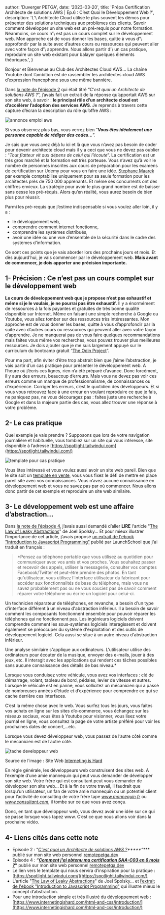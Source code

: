 
  author: 'Duverger PETGA',
  date: '2023-03-20',
  title: 'Prépa Certification Architecte de solutions AWS | Ep.6 : C’est Quoi le Développement Web ?',
  description:
    'L\'\ Architecte Cloud utilise le plus souvent les démos pour présenter des solutions techniques aux problèmes des clients. Savoir comment développer un site web est un pré-requis pour notre formation. Néanmoins, ce cours n\'\ est pas un cours complet sur le développement web. Mon approche est de vous donner les bases, quitte à vous d\'\ approfondir par la suite avec d’autres cours ou ressources qui peuvent aller avec votre façon d\'\ apprendre. Nous allons partir d\'\ un cas pratique, reproduire un site web existant pour balayer quelques éléments théoriques.',
}



Bonjour et Bienvenue au Club des Architectes Cloud AWS… La chaîne Youtube dont l’ambition est de rassembler les architectes cloud AWS d’expression francophone sous une même bannière. 

Dans [la note de l’épisode 2](https://www.remotepetga.dev/articles/prepa-certification-saa-c03-ep2-architecte-cloud) qui était titré “*C'est quoi un Architecte de solutions AWS ?*”, j’avais fait un extrait de la réponse qu’apportait AWS sur son site web, à savoir : **le principal rôle d’un architecte cloud est d’accélérer l’adoption des services AWS**. Je reprends à travers cette capture d’écran la description du rôle qu’offre AWS : 

<Image src={annonceArchitecteCloud} alt="annonce emploi aws" />

Si vous observez plus bas, vous verrez bien “***Vous êtes idéalement une personne capable de rédiger des codes…***”. 

Je sais que vous avez déjà lu ici et là que vous n’avez pas besoin de coder pour devenir architecte cloud mais il y a ceci que vous ne devez pas oublier : “*Tout flatteur vit aux dépens de celui qui l’écoute*”. La certification est un très gros marché et la formation est très porteuse. Vous n’avez qu’à voir le nombre de personnes inscrites aux cours de préparation pour les examens de certification sur Udemy pour vous en faire une idée. [Stephane Maarek](https://www.udemy.com/course/aws-certified-solutions-architect-associate-saa-c03/) par exemple comptabilise uniquement pour sa seule formation pour les architectes près de 750 000 apprenants. Et même ses concurrents ont des chiffres envieux. La stratégie pour avoir le plus grand nombre est de baisser sans cesse les pré-réquis. Alors qu’en réalité, vous aurez besoin de bien plus pour réussir.

Parmi les pré-requis que j’estime indispensable si vous voulez aller loin, il y a : 

- le développement web,
- comprendre comment internet fonctionne,
- comprendre les systèmes distribués,
- avoir une idée ou une vue d’ensemble de la sécurité dans le cadre des systèmes d’information.

Ce sont ces points que je vais aborder lors des prochains jours et mois. Et dès aujourd’hui, je vais commencer par le développement web. **Mais avant de commencer, je dois apporter une précision importante.**

## 1- Précision : Ce n’est pas un cours complet sur le développement web

**Le cours de développement web que je propose n’est pas exhaustif et même si je le voulais, je ne pourrai pas être exhaustif.** Il y a énormément de ressources à la fois payantes et gratuites de très bonne qualité disponible sur Internet. Même en faisant une simple recherche à Google ou Youtube, vous allez tomber sur des ressources très intéressantes. Mon approche est de vous donner les bases, quitte à vous d’approfondir par la suite avec d’autres cours ou ressources qui peuvent aller avec votre façon d’apprendre. Je ne manquerai pas de vous faire quelques recommandations mais faites vous même vos recherches, vous pouvez trouver plus meilleures ressources. Je dois ajouter que je me suis largement appuyé sur le curriculum du bootcamp gratuit “[The Odin Project](https://www.theodinproject.com/)”.

Pour ma part, afin éviter d’être trop abstrait bien que j’aime l’abstraction, je vais partir d’un cas pratique pour présenter le développement web. A l’heure où j’écris ces lignes, rien n’a été préparé d’avance. Donc forcément, il y aura des erreurs, beaucoup d’erreurs. Mais vous ne devez pas voir ces erreurs comme un manque de professionnalisme, de connaissances ou d’expérience. Corriger les erreurs, c’est le quotidien des développeurs. Et si vous vous retrouvez face à une erreur en voulant reproduire ce que je fais, ne paniquez pas, ne vous découragez pas :  faites juste une recherche à Google et dans la majeure partie des cas, vous allez trouver une réponse à votre problème.

## 2- Le cas pratique

Quel exemple je vais prendre ? Supposons que lors de votre navigation journalière et habituelle, vous tombiez sur un site qui vous intéresse, site disponible à l’adresse [https://spotlight.tailwindui.com](https://spotlight.tailwindui.com/)

<Image src={templateCasPratique} alt="template pour cas pratique" />

Vous êtes intéressé et vous voulez aussi avoir un site web pareil. Bien que le site soit un [template en vente](https://tailwindui.com/templates/spotlight), vous vous fixez le défi de mettre en place pareil site avec vos connaissances. Vous n’avez aucune connaissance en développement web et vous ne savez pas par où commencer. Nous allons donc partir de cet exemple et reproduire un site web similaire.

## 3- Le développement web est une affaire d’abstraction…

Dans [la note de l’épisode 4](https://www.remotepetga.dev/articles/prepa-certification-saa-c03-ep4-experience), j’avais aussi demandé d’aller **LIRE** l'article "[The Law of Leaky Abstractions](https://www.joelonsoftware.com/2002/11/11/the-law-of-leaky-abstractions/)" de Joel Spolsky...  Et pour mieux illustrer l’importance de cet article, j’avais proposé [un extrait de l'ebook "Introduction to Javascript Programming"](https://launchschool.com/books/javascript/read/introduction#abstraction) publié par LaunchSchool que j'ai traduit en français :

> *Pensez au téléphone portable que vous utilisez au quotidien pour communiquer avec vos amis et vos proches. Vous souhaitez passer et recevoir des appels, utiliser la messagerie, consulter vos comptes Facebook/Twitter et peut-être prendre des photos. En tant qu'utilisateur, vous utilisez l'interface utilisateur du fabricant pour accéder aux fonctionnalités de base du téléphone, mais vous ne savez probablement pas ou ne vous souciez pas de savoir comment réparer votre téléphone ou écrire un logiciel pour celui-ci.

Un technicien réparateur de téléphones, en revanche, a besoin d'un type d'interface différent à un niveau d'abstraction inférieur. Il a besoin de savoir comment les composants fonctionnent ensemble pour pouvoir réparer les téléphones qui ne fonctionnent pas. Les ingénieurs logiciels doivent comprendre comment les sous-systèmes logiciels interagissent et doivent également se préoccuper du système d'exploitation et des outils de développement logiciel. Cela aussi se situe à un autre niveau d'abstraction inférieur.

Une analyse similaire s'applique aux ordinateurs. L'utilisateur utilise des ordinateurs pour écouter de la musique, envoyer des e-mails, jouer à des jeux, etc. Il interagit avec les applications qui rendent ces tâches possibles sans aucune connaissance des détails de bas niveau.*
> 

Lorsque vous conduisez votre véhicule, vous avez vos interfaces : clé de démarrage, volant, tableau de bord, pédales, levier de vitesse et autres. Lorsque le véhicule est en panne, vous sollicitez un mécanicien qui a passé de nombreuses années d’étude et d’expérience pour comprendre ce qui se cache derrière ces interfaces.

C’est la même chose avec le web. Vous surfez tous les jours, vous faites vos achats en ligne sur les sites d’e-commerce, vous échangez sur les réseaux sociaux, vous êtes à Youtube pour visionner, vous lisez votre journal en ligne, vous consultez la page de votre artiste préféré pour voir les prochaines dates de concert,…etc. 

Lorsque vous devez développeur web, vous passez de l’autre côté comme le mécanicien est de l’autre côté. 

<Image src={abstractionWebDev} alt="tache developpeur web" />

Source de l’image : Site Web [Interneting is Hard](https://www.internetingishard.com/html-and-css/introduction/)

En règle générale, les développeurs web construisent des sites web. A l’exemple d’une amie mannequin qui peut vous demander de développer son site web. Votre frère qui est consultant peut vous demander de développer son site web… Et à la fin de votre travail, il faudrait que lorsqu’un utilisateur, un fan de votre amie mannequin ou un potentiel client pour l’activité de consulting de votre frère tape *www.mannequin.fr* ou *www.consultant.com*, il tombe sur ce que vous avez conçu. 

Donc, en tant que développeur web, vous devez avoir une idée sur ce qui se passe lorsque vous tapez www. C’est ce que nous allons voir dans la prochaine vidéo.

## 4- Liens cités dans cette note

- Episode 2 : “*[C'est quoi un Architecte de solutions AWS ?](https://www.remotepetga.dev/articles/prepa-certification-saa-c03-ep2-architecte-cloud)*****”**** publié sur mon site web personnel [remotepetga.dev](https://www.remotepetga.dev/)
- Episode 4 : ****“*****[Comment j'ai obtenu ma certification SAA-C03 en 6 mois ?](https://www.remotepetga.dev/articles/prepa-certification-saa-c03-ep4-experience)*****”**** publié sur mon site web personnel [remotepetga.dev](https://www.remotepetga.dev/)
- Le lien vers le template qui nous servira d’inspiration pour la pratique : [https://spotlight.tailwindui.com/](https://spotlight.tailwindui.com/)
- L'article "[The Law of Leaky Abstractions](https://www.joelonsoftware.com/2002/11/11/the-law-of-leaky-abstractions/)" de Joel Spolsky... et [l’extrait de l'ebook "Introduction to Javascript Programming"](https://launchschool.com/books/javascript/read/introduction#abstraction) qui illustre mieux le concept d’abstraction.
- Pour une introduction simple et très illustré du développement web : [https://www.internetingishard.com/html-and-css/introduction/](https://www.internetingishard.com/html-and-css/introduction/)